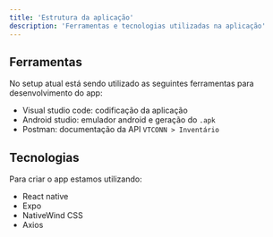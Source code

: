 ```yaml
---
title: 'Estrutura da aplicação'
description: 'Ferramentas e tecnologias utilizadas na aplicação'
---
```


## Ferramentas

No setup atual está sendo utilizado as seguintes ferramentas para desenvolvimento do app:

- Visual studio code: codificação da aplicação
- Android studio: emulador android e geração do `.apk`
- Postman: documentação da API `VTCONN > Inventário`

## Tecnologias

Para criar o app estamos utilizando:

- React native
- Expo
- NativeWind CSS
- Axios
